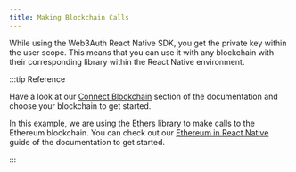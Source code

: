 ```yaml
---
title: Making Blockchain Calls
---
```


While using the Web3Auth React Native SDK, you get the private key within the user scope. This means that you can use it with any blockchain with
their corresponding library within the React Native environment.

:::tip Reference

Have a look at our [Connect Blockchain](/connect-blockchain/) section of the documentation and choose your blockchain to get started.

In this example, we are using the [Ethers](https://docs.ethers.org/v5/cookbook/react-native/) library to make calls to the Ethereum blockchain. You
can check out our [Ethereum in React Native](/connect-blockchain/evm/ethereum/react-native) guide of the documentation to get started.

:::
